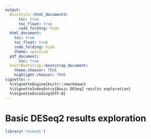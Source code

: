 ```yaml
---
output:
  BiocStyle::html_document2:
      toc: true
      toc_float: true
      code_folding: hide
  html_document:
    toc: true
    toc_float: true
    code_folding: hide
    theme: spacelab
  pdf_document:
      toc: true
  knitrBootstrap::bootstrap_document:
    theme.chooser: TRUE
    highlight.chooser: TRUE
vignette: >
  %\VignetteEngine{knitr::rmarkdown}
  %\VignetteIndexEntry{Basic DESeq2 results exploration}
  %\VignetteEncoding{UTF-8}
---
```



Basic DESeq2 results exploration
=================================

```r
library('recount')
```
